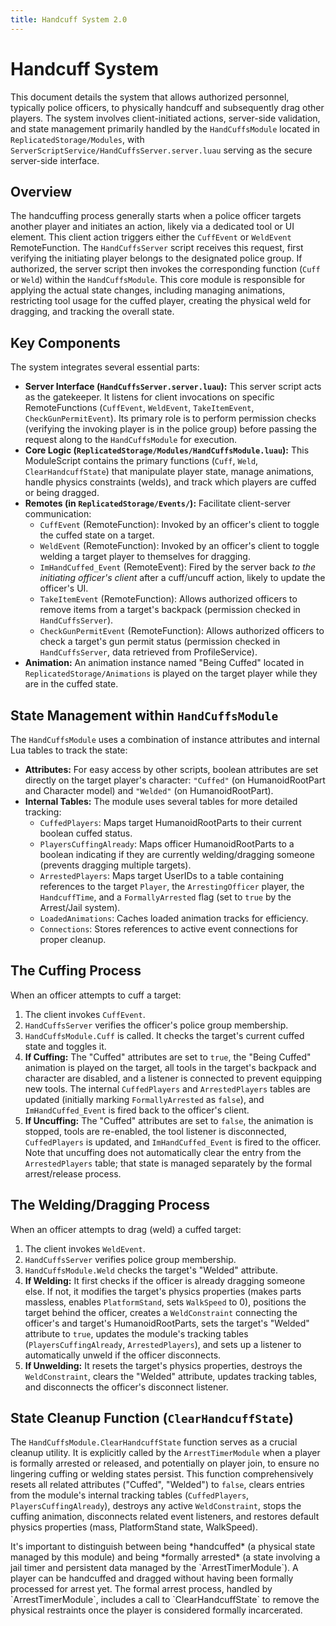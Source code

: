 ```yaml
---
title: Handcuff System 2.0
---
```


# Handcuff System

This document details the system that allows authorized personnel, typically police officers, to physically handcuff and subsequently drag other players. The system involves client-initiated actions, server-side validation, and state management primarily handled by the `HandCuffsModule` located in `ReplicatedStorage/Modules`, with `ServerScriptService/HandCuffsServer.server.luau` serving as the secure server-side interface.

## Overview

The handcuffing process generally starts when a police officer targets another player and initiates an action, likely via a dedicated tool or UI element. This client action triggers either the `CuffEvent` or `WeldEvent` RemoteFunction. The `HandCuffsServer` script receives this request, first verifying the initiating player belongs to the designated police group. If authorized, the server script then invokes the corresponding function (`Cuff` or `Weld`) within the `HandCuffsModule`. This core module is responsible for applying the actual state changes, including managing animations, restricting tool usage for the cuffed player, creating the physical weld for dragging, and tracking the overall state.

## Key Components

The system integrates several essential parts:

*   **Server Interface (`HandCuffsServer.server.luau`):** This server script acts as the gatekeeper. It listens for client invocations on specific RemoteFunctions (`CuffEvent`, `WeldEvent`, `TakeItemEvent`, `CheckGunPermitEvent`). Its primary role is to perform permission checks (verifying the invoking player is in the police group) before passing the request along to the `HandCuffsModule` for execution.
*   **Core Logic (`ReplicatedStorage/Modules/HandCuffsModule.luau`):** This ModuleScript contains the primary functions (`Cuff`, `Weld`, `ClearHandcuffState`) that manipulate player state, manage animations, handle physics constraints (welds), and track which players are cuffed or being dragged.
*   **Remotes (in `ReplicatedStorage/Events/`):** Facilitate client-server communication:
    *   `CuffEvent` (RemoteFunction): Invoked by an officer's client to toggle the cuffed state on a target.
    *   `WeldEvent` (RemoteFunction): Invoked by an officer's client to toggle welding a target player to themselves for dragging.
    *   `ImHandCuffed_Event` (RemoteEvent): Fired by the server back *to the initiating officer's client* after a cuff/uncuff action, likely to update the officer's UI.
    *   `TakeItemEvent` (RemoteFunction): Allows authorized officers to remove items from a target's backpack (permission checked in `HandCuffsServer`).
    *   `CheckGunPermitEvent` (RemoteFunction): Allows authorized officers to check a target's gun permit status (permission checked in `HandCuffsServer`, data retrieved from ProfileService).
*   **Animation:** An animation instance named "Being Cuffed" located in `ReplicatedStorage/Animations` is played on the target player while they are in the cuffed state.

## State Management within `HandCuffsModule`

The `HandCuffsModule` uses a combination of instance attributes and internal Lua tables to track the state:

*   **Attributes:** For easy access by other scripts, boolean attributes are set directly on the target player's character: `"Cuffed"` (on HumanoidRootPart and Character model) and `"Welded"` (on HumanoidRootPart).
*   **Internal Tables:** The module uses several tables for more detailed tracking:
    *   `CuffedPlayers`: Maps target HumanoidRootParts to their current boolean cuffed status.
    *   `PlayersCuffingAlready`: Maps officer HumanoidRootParts to a boolean indicating if they are currently welding/dragging someone (prevents dragging multiple targets).
    *   `ArrestedPlayers`: Maps target UserIDs to a table containing references to the target `Player`, the `ArrestingOfficer` player, the `HandcuffTime`, and a `FormallyArrested` flag (set to `true` by the Arrest/Jail system).
    *   `LoadedAnimations`: Caches loaded animation tracks for efficiency.
    *   `Connections`: Stores references to active event connections for proper cleanup.

## The Cuffing Process

When an officer attempts to cuff a target:
1.  The client invokes `CuffEvent`.
2.  `HandCuffsServer` verifies the officer's police group membership.
3.  `HandCuffsModule.Cuff` is called. It checks the target's current cuffed state and toggles it.
4.  **If Cuffing:** The "Cuffed" attributes are set to `true`, the "Being Cuffed" animation is played on the target, all tools in the target's backpack and character are disabled, and a listener is connected to prevent equipping new tools. The internal `CuffedPlayers` and `ArrestedPlayers` tables are updated (initially marking `FormallyArrested` as `false`), and `ImHandCuffed_Event` is fired back to the officer's client.
5.  **If Uncuffing:** The "Cuffed" attributes are set to `false`, the animation is stopped, tools are re-enabled, the tool listener is disconnected, `CuffedPlayers` is updated, and `ImHandCuffed_Event` is fired to the officer. Note that uncuffing does not automatically clear the entry from the `ArrestedPlayers` table; that state is managed separately by the formal arrest/release process.

## The Welding/Dragging Process

When an officer attempts to drag (weld) a cuffed target:
1.  The client invokes `WeldEvent`.
2.  `HandCuffsServer` verifies police group membership.
3.  `HandCuffsModule.Weld` checks the target's "Welded" attribute.
4.  **If Welding:** It first checks if the officer is already dragging someone else. If not, it modifies the target's physics properties (makes parts massless, enables `PlatformStand`, sets `WalkSpeed` to 0), positions the target behind the officer, creates a `WeldConstraint` connecting the officer's and target's HumanoidRootParts, sets the target's "Welded" attribute to `true`, updates the module's tracking tables (`PlayersCuffingAlready`, `ArrestedPlayers`), and sets up a listener to automatically unweld if the officer disconnects.
5.  **If Unwelding:** It resets the target's physics properties, destroys the `WeldConstraint`, clears the "Welded" attribute, updates tracking tables, and disconnects the officer's disconnect listener.

## State Cleanup Function (`ClearHandcuffState`)

The `HandCuffsModule.ClearHandcuffState` function serves as a crucial cleanup utility. It is explicitly called by the `ArrestTimerModule` when a player is formally arrested or released, and potentially on player join, to ensure no lingering cuffing or welding states persist. This function comprehensively resets all related attributes ("Cuffed", "Welded") to `false`, clears entries from the module's internal tracking tables (`CuffedPlayers`, `PlayersCuffingAlready`), destroys any active `WeldConstraint`, stops the cuffing animation, disconnects related event listeners, and restores default physics properties (mass, PlatformStand state, WalkSpeed).

<Callout title="Interaction with Arrest System">
It's important to distinguish between being *handcuffed* (a physical state managed by this module) and being *formally arrested* (a state involving a jail timer and persistent data managed by the `ArrestTimerModule`). A player can be handcuffed and dragged without having been formally processed for arrest yet. The formal arrest process, handled by `ArrestTimerModule`, includes a call to `ClearHandcuffState` to remove the physical restraints once the player is considered formally incarcerated.
</Callout>

